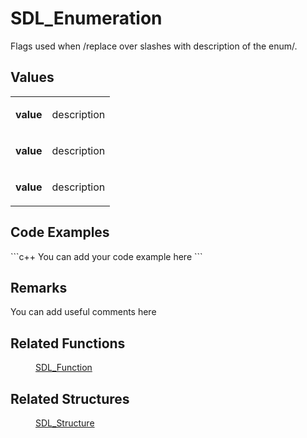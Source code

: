 <!-- pragma section-numbers off -->
<!-- pragma disable-camelcase -->

= SDL_Enumeration =
Flags used when /replace over slashes with description of the enum/.


<!-- Place the following text, or something more appropriate, in the Remarks section of the related function(s)
'''flags''' can have any number of these values OR'd in:
<<Include(SDL_enumeration, , , from="== Values ==", to="== Code Examples ==")>> -->

== Values ==
{|
|'''value'''
|description
|-
|'''value'''
|description
|-
|'''value'''
|description
|}

== Code Examples ==
```c++
You can add your code example here
```

== Remarks ==
You can add useful comments here

== Related Functions ==
:[[SDL_Function]]

== Related Structures ==
:[[SDL_Structure]]
